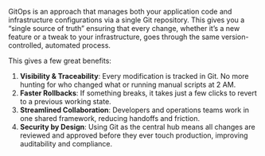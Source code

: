 GitOps is an approach that manages both your application code and
infrastructure configurations via a single Git repository. This gives
you a “single source of truth” ensuring that every change, whether it’s
a new feature or a tweak to your infrastructure, goes through the same
version-controlled, automated process.

This gives a few great benefits:

1.  **Visibility & Traceability**: Every modification is tracked in Git.
    No more hunting for who changed what or running manual scripts at 2
    AM.
2.  **Faster Rollbacks**: If something breaks, it takes just a few
    clicks to revert to a previous working state.
3.  **Streamlined Collaboration**: Developers and operations teams work
    in one shared framework, reducing handoffs and friction.
4.  **Security by Design**: Using Git as the central hub means all
    changes are reviewed and approved before they ever touch production,
    improving auditability and compliance.
